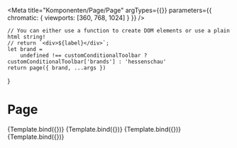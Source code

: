 

<Meta
    title="Komponenten/Page/Page"
    argTypes={{}}
    parameters={{ chromatic: { viewports: [360, 768, 1024] } }}
/>

    // You can either use a function to create DOM elements or use a plain html string!
    // return `<div>${label}</div>`;
    let brand =
        undefined !== customConditionalToolbar ? customConditionalToolbar['brands'] : 'hessenschau'
    return page({ brand, ...args })
}

# Page

<Preview withToolbar>
    <Story name="Default" args={NavigationData}>
        {Template.bind({})}
    </Story>
    <Story name="With Unwetter" args={NavigationData2}>
        {Template.bind({})}
    </Story>
    <Story name="With subnav open" args={NavigationData3}>
        {Template.bind({})}
    </Story>
    <Story name="With subnav open and Service Nav Item active" args={NavigationData4}>
        {Template.bind({})}
    </Story>
</Preview>

<ArgsTable story="Default" />
